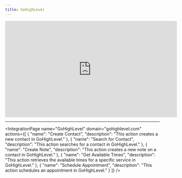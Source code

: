 ```yaml
---
title: GoHighLevel
---
```


<Frame caption="Integrating GoHighLevel">
    <iframe
        width="560"
        height="315"
        src="https://www.loom.com/embed/2815f3b621c04c5c8fde8e5947cccb42?sid=4edd3346-5d5d-4c4c-b046-8bf4e6d91b3c"
        title="Loom video player"
        frameborder="0"
        allow="accelerometer; autoplay; clipboard-write; encrypted-media; gyroscope; picture-in-picture"
        allowfullscreen
        style={{ borderRadius: 10 }}
    ></iframe>
</Frame>

---


<IntegrationPage
    name="GoHighLevel"
    domain="gohighlevel.com"
    actions={[
        {
            "name": "Create Contact",
            "description": "This action creates a new contact in GoHighLevel."
        },
        {
            "name": "Search for Contact",
            "description": "This action searches for a contact in GoHighLevel."
        },
        {
            "name": "Create Note",
            "description": "This action creates a new note on a contact in GoHighLevel."
        },
        {
            "name": "Get Available Times",
            "description": "This action retrieves the available times for a specific service in GoHighLevel."
        },
        {
            "name": "Schedule Appointment",
            "description": "This action schedules an appointment in GoHighLevel."
        }
    ]}
/>
